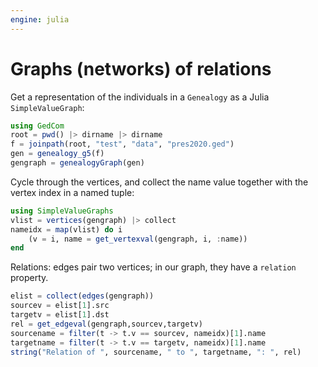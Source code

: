 ```yaml
---
engine: julia
---
```


# Graphs (networks) of relations


Get a representation of the individuals in a `Genealogy` as a Julia `SimpleValueGraph`:

```julia
using GedCom
root = pwd() |> dirname |> dirname
f = joinpath(root, "test", "data", "pres2020.ged")
gen = genealogy_g5(f)
gengraph = genealogyGraph(gen)
```


Cycle through the vertices, and collect the name value together with the vertex index in a named tuple:

```julia
using SimpleValueGraphs
vlist = vertices(gengraph) |> collect
nameidx = map(vlist) do i
    (v = i, name = get_vertexval(gengraph, i, :name))
end
```

Relations: edges pair two vertices; in our graph, they have a `relation` property.



```julia
elist = collect(edges(gengraph))
sourcev = elist[1].src
targetv = elist[1].dst
rel = get_edgeval(gengraph,sourcev,targetv)
sourcename = filter(t -> t.v == sourcev, nameidx)[1].name
targetname = filter(t -> t.v == targetv, nameidx)[1].name
string("Relation of ", sourcename, " to ", targetname, ": ", rel)
```